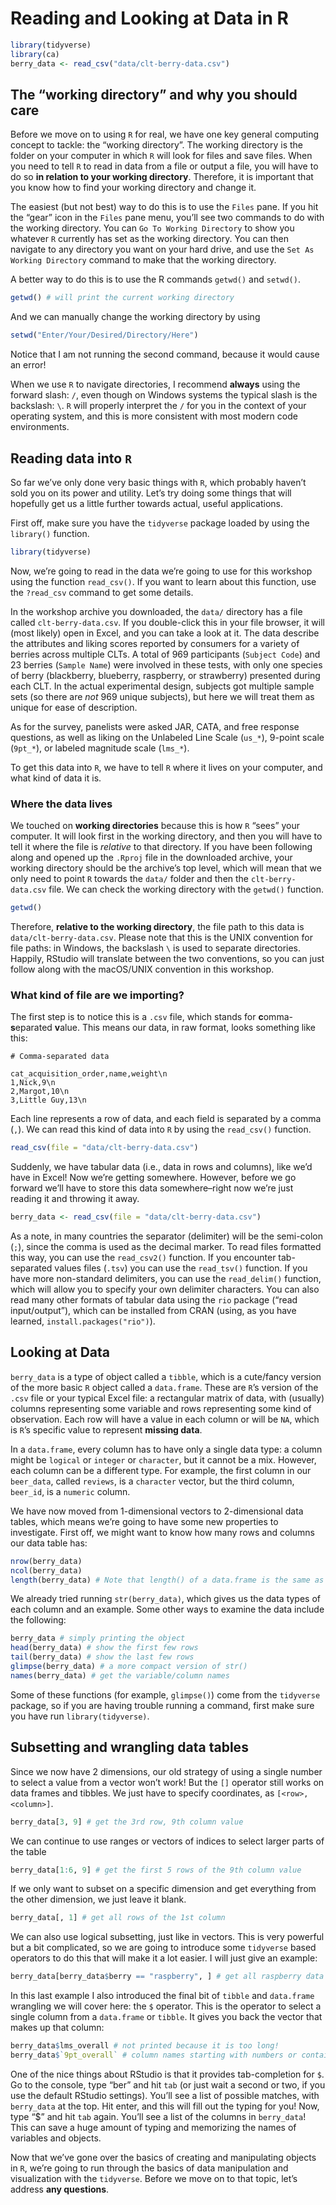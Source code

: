 # Reading and Looking at Data in R

```r
library(tidyverse)
library(ca)
berry_data <- read_csv("data/clt-berry-data.csv")
```

## The "working directory" and why you should care

Before we move on to using `R` for real, we have one key general computing concept to tackle: the "working directory".  The working directory is the folder on your computer in which `R` will look for files and save files.  When you need to tell `R` to read in data from a file or output a file, you will have to do so **in relation to your working directory**.  Therefore, it is important that you know how to find your working directory and change it.

The easiest (but not best) way to do this is to use the `Files` pane.  If you hit the "gear" icon in the `Files` pane menu, you'll see two commands to do with the working directory.  You can `Go To Working Directory` to show you whatever `R` currently has set as the working directory.  You can then navigate to any directory you want on your hard drive, and use the `Set As Working Directory` command to make that the working directory.

A better way to do this is to use the R commands `getwd()` and `setwd()`.

```r
getwd() # will print the current working directory
```

And we can manually change the working directory by using 

```r
setwd("Enter/Your/Desired/Directory/Here")
```

Notice that I am not running the second command, because it would cause an error!

When we use `R` to navigate directories, I recommend **always** using the forward slash: `/`, even though on Windows systems the typical slash is the backslash: `\`.  `R` will properly interpret the `/` for you in the context of your operating system, and this is more consistent with most modern code environments.

## Reading data into `R`

So far we've only done very basic things with `R`, which probably haven't sold you on its power and utility.  Let's try doing some things that will hopefully get us a little further towards actual, useful applications.  

First off, make sure you have the `tidyverse` package loaded by using the `library()` function.

```r
library(tidyverse)
```

Now, we're going to read in the data we're going to use for this workshop using the function `read_csv()`.  If you want to learn about this function, use the `?read_csv` command to get some details.

In the workshop archive you downloaded, the `data/` directory has a file called `clt-berry-data.csv`.  If you double-click this in your file browser, it will (most likely) open in Excel, and you can take a look at it.  The data describe the attributes and liking scores reported by consumers for a variety of berries across multiple CLTs. A total of 969 participants (`Subject Code`) and 23 berries (`Sample Name`) were involved in these tests, with only one species of berry (blackberry, blueberry, raspberry, or strawberry) presented during each CLT.  In the actual experimental design, subjects got multiple sample sets (so there are *not* 969 unique subjects), but here we will treat them as unique for ease of description.

As for the survey, panelists were asked JAR, CATA, and free response questions, as well as liking on the Unlabeled Line Scale (`us_*`), 9-point scale (`9pt_*`), or labeled magnitude scale (`lms_*`).

To get this data into `R`, we have to tell `R` where it lives on your computer, and what kind of data it is.

### Where the data lives

We touched on **working directories** because this is how `R` "sees" your computer.  It will look first in the working directory, and then you will have to tell it where the file is *relative* to that directory.  If you have been following along and opened up the `.Rproj` file in the downloaded archive, your working directory should be the archive's top level, which will mean that we only need to point `R` towards the `data/` folder and then the `clt-berry-data.csv` file.  We can check the working directory with the `getwd()` function.

```r
getwd()
```

Therefore, **relative to the working directory**, the file path to this data is `data/clt-berry-data.csv`.  Please note that this is the UNIX convention for file paths: in Windows, the backslash `\` is used to separate directories.  Happily, RStudio will translate between the two conventions, so you can just follow along with the macOS/UNIX convention in this workshop.

### What kind of file are we importing?

The first step is to notice this is a `.csv` file, which stands for **c**omma-**s**eparated **v**alue.  This means our data, in raw format, looks something like this:

```
# Comma-separated data

cat_acquisition_order,name,weight\n
1,Nick,9\n
2,Margot,10\n
3,Little Guy,13\n
```

Each line represents a row of data, and each field is separated by a comma (`,`).  We can read this kind of data into `R` by using the `read_csv()` function.

```r
read_csv(file = "data/clt-berry-data.csv")
```

Suddenly, we have tabular data (i.e., data in rows and columns), like we'd have in Excel!  Now we're getting somewhere.  However, before we go forward we'll have to store this data somewhere--right now we're just reading it and throwing it away.

```r
berry_data <- read_csv(file = "data/clt-berry-data.csv")
```

As a note, in many countries the separator (delimiter) will be the semi-colon (`;`), since the comma is used as the decimal marker.  To read files formatted this way, you can use the `read_csv2()` function.  If you encounter tab-separated values files (`.tsv`) you can use the `read_tsv()` function.  If you have more non-standard delimiters, you can use the `read_delim()` function, which will allow you to specify your own delimiter characters.  You can also read many other formats of tabular data using the `rio` package ("read input/output"), which can be installed from CRAN (using, as you have learned, `install.packages("rio")`).

## Looking at Data

`berry_data` is a type of object called a `tibble`, which is a cute/fancy version of the more basic `R` object called a `data.frame`.  These are `R`'s version of the `.csv` file or your typical Excel file: a rectangular matrix of data, with (usually) columns representing some variable and rows representing some kind of observation.  Each row will have a value in each column or will be `NA`, which is `R`'s specific value to represent **missing data**.

In a `data.frame`, every column has to have only a single data type: a column might be `logical` or `integer` or `character`, but it cannot be a mix.  However, each column can be a different type.  For example, the first column in our `beer_data`, called `reviews`, is a `character` vector, but the third column, `beer_id`, is a `numeric` column.  

We have now moved from 1-dimensional vectors to 2-dimensional data tables, which means we're going to have some new properties to investigate.  First off, we might want to know how many rows and columns our data table has:

```r
nrow(berry_data)
ncol(berry_data)
length(berry_data) # Note that length() of a data.frame is the same as ncol()
```

We already tried running `str(berry_data)`, which gives us the data types of each column and an example.  Some other ways to examine the data include the following:

```r
berry_data # simply printing the object
head(berry_data) # show the first few rows
tail(berry_data) # show the last few rows
glimpse(berry_data) # a more compact version of str()
names(berry_data) # get the variable/column names
```

Some of these functions (for example, `glimpse()`) come from the `tidyverse` package, so if you are having trouble running a command, first make sure you have run `library(tidyverse)`.

## Subsetting and wrangling data tables

Since we now have 2 dimensions, our old strategy of using a single number to select a value from a vector won't work!  But the `[]` operator still works on data frames and tibbles.  We just have to specify coordinates, as `[<row>, <column>]`.  

```r
berry_data[3, 9] # get the 3rd row, 9th column value
```

We can continue to use ranges or vectors of indices to select larger parts of the table

```r
berry_data[1:6, 9] # get the first 5 rows of the 9th column value
```

If we only want to subset on a specific dimension and get everything from the other dimension, we just leave it blank.

```r
berry_data[, 1] # get all rows of the 1st column
```

We can also use logical subsetting, just like in vectors.  This is very powerful but a bit complicated, so we are going to introduce some `tidyverse` based operators to do this that will make it a lot easier.  I will just give an example:

```r
berry_data[berry_data$berry == "raspberry", ] # get all raspberry data
```

In this last example I also introduced the final bit of `tibble` and `data.frame` wrangling we will cover here: the `$` operator.  This is the operator to select a single column from a `data.frame` or `tibble`.  It gives you back the vector that makes up that column:

```r
berry_data$lms_overall # not printed because it is too long!
berry_data$`9pt_overall` # column names starting with numbers or containing special characters like spaces need to be surrounded by backticks (`)
```

One of the nice things about RStudio is that it provides tab-completion for `$`.  Go to the console, type "ber" and hit `tab` (or just wait a second or two, if you use the default RStudio settings).  You'll see a list of possible matches, with `berry_data` at the top.  Hit enter, and this will fill out the typing for you!  Now, type "$" and hit `tab` again.  You'll see a list of the columns in `berry_data`!  This can save a huge amount of typing and memorizing the names of variables and objects.

Now that we've gone over the basics of creating and manipulating objects in `R`, we're going to run through the basics of data manipulation and visualization with the `tidyverse`.  Before we move on to that topic, let's address **any questions**.